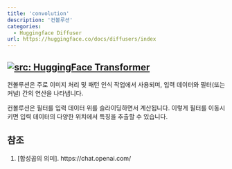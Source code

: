 ```yaml
---
title: 'convolution'
description: '컨볼루션'
categories:
  - Huggingface Diffuser
url: https://huggingface.co/docs/diffusers/index
---
```

<a href="https://huggingface.co/docs/diffusers/index" target="_blank"><img   loading="lazy" alt="src: HuggingFace Transformer" src="https://img.shields.io/badge/문서-Huggingface_Diffuser-blue" ></a>
---

컨볼루션은 주로 이미지 처리 및 패턴 인식 작업에서 사용되며, 입력 데이터와 필터(또는 커널) 간의 연산을 나타냅니다.

컨볼루션은 필터를 입력 데이터 위를 슬라이딩하면서 계산됩니다. 이렇게 필터를 이동시키면 입력 데이터의 다양한 위치에서 특징을 추출할 수 있습니다.

## 참조

1. [합성곱의 의미]. https://chat.openai.com/
